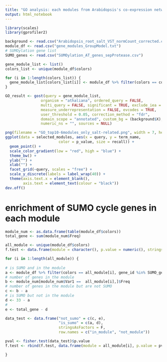```yaml
---
title: "GO analysis: each modules from Arabidopsis's co-expression network"
output: html_notebook
---
```

```r
library(scales)
library(gprofiler2)
```

```r
background <- read.csv("Arabidopsis_root_salt_VST_normCount_corrected.csv")
module_df <- read.csv("gene_modules_GroupModel.txt")
# SUMOylation gene list
SUMO_genes <- read.csv("SUMOylation_AT_genes_sepProtease.csv")

gene_module_list <- list()
colors_list <- unique(module_df$colors)

for (i in 1:length(colors_list)) {
  gene_module_list[colors_list[i]] <- module_df %>% filter(colors == colors_list[i])
}

GO_result <- gost(query = gene_module_list, 
                organism = "athaliana", ordered_query = FALSE, 
                multi_query = FALSE, significant = TRUE, exclude_iea = FALSE, 
                measure_underrepresentation = FALSE, evcodes = TRUE, 
                user_threshold = 0.05, correction_method = "fdr", 
                domain_scope = "annotated", custom_bg = (background$X), 
                numeric_ns = "", sources = NULL)
```

```r
png(filename = "GO_top10-6modules_only_salt-related.png", width = 7, height = 6, res = 500, units = "in")
ggplot(data = selected_modules, aes(x = query, y = term_name, 
                        color = p_value, size = recall)) + 
  geom_point() +
  scale_color_gradient(low = "red", high = "blue") +
  theme_bw() + 
  ylab("") + 
  xlab("") + 
  facet_grid(~query, scales = "free") +
  scale_y_discrete(labels = label_wrap(40)) +
  theme(axis.text.x = element_blank(),
        axis.text = element_text(colour = "black"))
dev.off()
```

# enrichment of SUMO cycle genes in each module
```r
module_num <- as.data.frame(table(module_df$colors))
total_gene <- sum(module_num$Freq)

all_module <- unique(module_df$colors)
f.test <- data.frame(module = character(), p.value = numeric(), stringsAsFactors = FALSE)

for (i in 1:length(all_module)) {
  
# is SUMO and in the module
a <- module_df %>% filter(colors == all_module[i], gene_id %in% SUMO_genes$TAIR.ID) %>% nrow()
# number of genes in the module
b <- module_num[module_num$Var1 ==  all_module[i],]$Freq
# number of genes in the module but are not SUMO
c <- b - a
# is SUMO but not in the module
d <- 33 - a
#
e <- total_gene - d

data_test <- data.frame("not_sumo" = c(c, e),
                        "is_sumo" = c(a, d),
                        stringsAsFactors = F,
                        row.names = c("in_module", "not_module"))

pval <- fisher.test(data_test)$p.value
f.test <- rbind(f.test, data.frame(module = all_module[i], p.value = pval, stringsAsFactors = FALSE))

}
```

